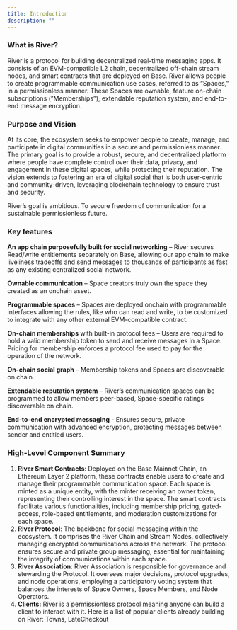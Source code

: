 ```yaml
---
title: Introduction
description: ""
---
```


### What is River?

River is a protocol for building decentralized real-time messaging apps. It consists of an EVM-compatible L2 chain, decentralized off-chain stream nodes, and smart contracts that are deployed on Base. River allows people to create programmable communication use cases, referred to as “Spaces,” in a permissionless manner. These Spaces are ownable, feature on-chain subscriptions (”Memberships”), extendable reputation system, and end-to-end message encryption.

### Purpose and Vision

At its core, the ecosystem seeks to empower people to create, manage, and participate in digital communities in a secure and permissionless manner. The primary goal is to provide a robust, secure, and decentralized platform where people have complete control over their data, privacy, and engagement in these digital spaces, while protecting their reputation. The vision extends to fostering an era of digital social that is both user-centric and community-driven, leveraging blockchain technology to ensure trust and security.

River’s goal is ambitious. To secure freedom of communication for a sustainable permissionless future.

### Key features

**An app chain purposefully built for social networking** – River secures Read/write entitlements separately on Base, allowing our app chain to make liveliness tradeoffs and send messages to thousands of participants as fast as any existing centralized social network.

**Ownable communication** – Space creators truly own the space they created as an onchain asset.

**Programmable spaces** – Spaces are deployed onchain with programmable interfaces allowing the rules, like who can read and write, to be customized to integrate with any other external EVM-compatible contract.

**On-chain memberships** with built-in protocol fees – Users are required to hold a valid membership token to send and receive messages in a Space. Pricing for membership enforces a protocol fee used to pay for the operation of the network.

**On-chain social graph** – Membership tokens and Spaces are discoverable on chain.

**Extendable reputation system** – River’s communication spaces can be programmed to allow members peer-based, Space-specific ratings discoverable on chain.

**End-to-end encrypted messaging** - Ensures secure, private communication with advanced encryption, protecting messages between sender and entitled users.

### High-Level Component Summary

1. **River Smart Contracts**: Deployed on the Base Mainnet Chain, an Ethereum Layer 2 platform, these contracts enable users to create and manage their programmable communication space. Each space is minted as a unique entity, with the minter receiving an owner token, representing their controlling interest in the space. The smart contracts facilitate various functionalities, including membership pricing, gated-access, role-based entitlements, and moderation customizations for each space.
2. **River Protocol**: The backbone for social messaging within the ecosystem. It comprises the River Chain and Stream Nodes, collectively managing encrypted communications across the network. The protocol ensures secure and private group messaging, essential for maintaining the integrity of communications within each space.
3. **River Association**: River Association is responsible for governance and stewarding the Protocol. It oversees major decisions, protocol upgrades, and node operations, employing a participatory voting system that balances the interests of Space Owners, Space Members, and Node Operators.
4. **Clients:** River is a permissionless protocol meaning anyone can build a client to interact with it. Here is a list of popular clients already building on River: Towns, LateCheckout
